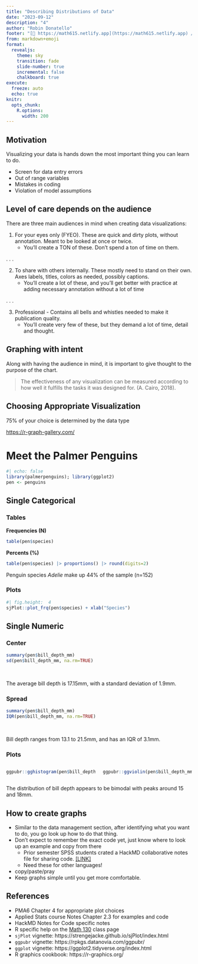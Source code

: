 ```yaml
---
title: "Describing Distributions of Data"
date: "2023-09-12"
description: "4"
author: "Robin Donatello"
footer: "[🔗 https://math615.netlify.app](https://math615.netlify.app) / Describing  Distributions of Data"
from: markdown+emoji
format: 
  revealjs:
    theme: sky
    transition: fade
    slide-number: true
    incremental: false 
    chalkboard: true
execute:
  freeze: auto
  echo: true
knitr:
  opts_chunk: 
    R.options:
      width: 200
---
```


## Motivation
Visualizing your data is hands down the most important thing you can learn to do. 

* Screen for data entry errors
* Out of range variables
* Mistakes in coding
* Violation of model assumptions

## Level of care depends on the audience {.smaller}

There are three main audiences in mind when creating data visualizations: 

1. For your eyes only (FYEO). These are quick and dirty plots, without annotation. Meant to be looked at once or twice. 
    - You'll create a TON of these. Don't spend a ton of time on them. 
    
. . . 

2. To share with others internally. These mostly need to stand on their own. Axes labels, titles, colors as needed, possibly captions.
    - You'll create a lot of these, and you'll get better with practice at adding necessary annotation without a lot of time
    
. . . 

3. Professional - Contains all bells and whistles needed to make it publication quality. 
    - You'll create very few of these, but they demand a lot of time, detail and thought. 

## Graphing with intent

Along with having the audience in mind, it is important to give thought to the purpose of the chart.

> The effectiveness of any visualization can be measured according to how well it fulfills the tasks it was designed for. (A. Cairo, 2018).


## Choosing Appropriate Visualization

75% of your choice is determined by the data type

[https://r-graph-gallery.com/](https://r-graph-gallery.com/)

# Meet the Palmer Penguins {background-image="images/penguins.png" background-size="90%" background-position="right"}
```r
#| echo: false
library(palmerpenguins); library(ggplot2)
pen <- penguins
```

## Single Categorical {background-image="images/penguins.png" background-size="20%" background-position="80% 10%"}

::: {.panel-tabset}
### Tables

**Frequencies (N)**
```r
table(pen$species)
```

**Percents (%)**
```r
table(pen$species) |> proportions() |> round(digits=2)
```

Penguin species _Adelie_ make up 44% of the sample (n=152)

### Plots

```r
#| fig.height:  4
sjPlot::plot_frq(pen$species) + xlab("Species")
```
:::

## Single Numeric {background-image="images/culmen_depth.png" background-size="25%" background-position="100% 0%"}


::: {.panel-tabset}
### Center
```r
summary(pen$bill_depth_mm)
sd(pen$bill_depth_mm, na.rm=TRUE)
```

\

The average bill depth is 17.15mm, with a standard deviation of 1.9mm. 

### Spread

```r
summary(pen$bill_depth_mm)
IQR(pen$bill_depth_mm, na.rm=TRUE)
```
\

Bill depth ranges from 13.1 to 21.5mm, and has an IQR of 3.1mm.


### Plots

:::: {.columns}

::: {.column width="50%"}
```r
ggpubr::gghistogram(pen$bill_depth_mm, add_density = TRUE)
```

:::

::: {.column width="50%"}
```r
ggpubr::ggviolin(pen$bill_depth_mm, add = c("jitter", "boxplot")) + coord_flip()
```

:::

::::

The distribution of bill depth appears to be bimodal with peaks around 15 and 18mm. 

:::

## How to create graphs

* Similar to the data management section, after identifying what you want to do, you go look up how to do that thing. 
* Don't expect to remember the exact code yet, just know where to look up an example and copy from there
    - Prior semester SPSS students crated a HackMD collaborative notes file for sharing code. [[LINK]](https://hackmd.io/@norcalbiostat/SPSS)
    - Need these for other languages!
* copy/paste/pray
* Keep graphs simple until you get more comfortable. 


## References

* PMA6 Chapter 4 for appropriate plot choices
* Applied Stats course Notes Chapter 2.3 for examples and code
* HackMD Notes for Code specific notes
* R specific help on the [Math 130](https://norcalbiostat.github.io/MATH130/faq.html) class page
* `sjPlot` vignette: https://strengejacke.github.io/sjPlot/index.html
* `ggpubr` vignette: https://rpkgs.datanovia.com/ggpubr/
* `ggplot` vignette: https://ggplot2.tidyverse.org/index.html
* R graphics cookbook: https://r-graphics.org/ 
